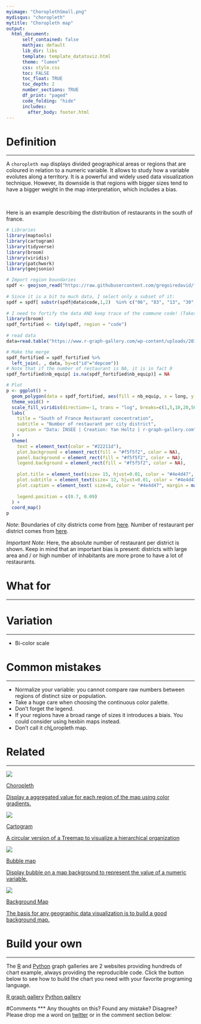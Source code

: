 ```yaml
---
myimage: "ChoroplethSmall.png"
mydisqus: "choropleth"
mytitle: "Choropleth map"
output:
  html_document:
      self_contained: false    
      mathjax: default
      lib_dir: libs
      template: template_datatoviz.html
      theme: "lumen"
      css: style.css
      toc: FALSE
      toc_float: TRUE
      toc_depth: 2
      number_sections: TRUE
      df_print: "paged"
      code_folding: "hide"
      includes: 
        after_body: footer.html
---
```



<div class="mycontent">




# Definition {#definition}
***
A `choropleth map` displays divided geographical areas or regions that are coloured in relation to a numeric variable. It allows to study how a variable evolutes along a territory. It is a powerful and widely used data visualization technique. However, its downside is that regions with bigger sizes tend to have a bigger weight in the map interpretation, which includes a bias.

<br>

Here is an example describing the distribution of restaurants in the south of france. 

```r
# Libraries
library(maptools)
library(cartogram)
library(tidyverse)
library(broom)
library(viridis)
library(patchwork)
library(geojsonio)

# Import region boundaries
spdf <- geojson_read("https://raw.githubusercontent.com/gregoiredavid/france-geojson/master/communes.geojson",  what = "sp")
 
# Since it is a bit to much data, I select only a subset of it:
spdf = spdf[ substr(spdf@data$code,1,2)  %in% c("06", "83", "13", "30", "34", "11", "66") , ]
 
# I need to fortify the data AND keep trace of the commune code! (Takes 2 minutes)
library(broom)
spdf_fortified <- tidy(spdf, region = "code")
 
# read data
data=read.table("https://www.r-graph-gallery.com/wp-content/uploads/2017/12/data_on_french_states.csv", header=T, sep=";")

# Make the merge
spdf_fortified = spdf_fortified %>%
  left_join(. , data, by=c("id"="depcom")) 
# Note that if the number of restaurant is NA, it is in fact 0
spdf_fortified$nb_equip[ is.na(spdf_fortified$nb_equip)] = NA

# Plot
p <- ggplot() +
  geom_polygon(data = spdf_fortified, aes(fill = nb_equip, x = long, y = lat, group = group) , size=0, alpha=0.9) +
  theme_void() +
  scale_fill_viridis(direction=-1, trans = "log", breaks=c(1,5,10,20,50,100), name="Number of restaurant", guide = guide_legend( keyheight = unit(3, units = "mm"), keywidth=unit(12, units = "mm"), label.position = "bottom", title.position = 'top', nrow=1) ) +
  labs(
    title = "South of France Restaurant concentration",
    subtitle = "Number of restaurant per city district", 
    caption = "Data: INSEE | Creation: Yan Holtz | r-graph-gallery.com"
  ) +
  theme(
    text = element_text(color = "#22211d"), 
    plot.background = element_rect(fill = "#f5f5f2", color = NA), 
    panel.background = element_rect(fill = "#f5f5f2", color = NA), 
    legend.background = element_rect(fill = "#f5f5f2", color = NA),
    
    plot.title = element_text(size= 15, hjust=0.01, color = "#4e4d47", margin = margin(b = -0.1, t = 0.4, l = 2, unit = "cm")),
    plot.subtitle = element_text(size= 12, hjust=0.01, color = "#4e4d47", margin = margin(b = -0.1, t = 0.43, l = 2, unit = "cm")),
    plot.caption = element_text( size=8, color = "#4e4d47", margin = margin(b = 0.3, r=-99, unit = "cm") ),
    
    legend.position = c(0.7, 0.09)
  ) +
  coord_map()
p
```



*Note*: Boundaries of city districts come from [here](https://github.com/gregoiredavid/france-geojson). Number of restaurant per district comes from [here](https://www.insee.fr/fr/statistiques).

*Important Note*: Here, the absolute number of restaurant per district is shown. Keep in mind that an important bias is present: districts with large area and / or high number of inhabitants are more prone to have a lot of restaurants. 




# What for
***



# Variation {#variation}
***

- Bi-color scale



# Common mistakes {#mistake}
***

- Normalize your variable: you cannot compare raw numbers between regions of distinct size or population.
- Take a huge care when choosing the continuous color palette.
- Don't forget the legend.
- If your regions have a broad range of sizes it introduces a biais. You could consider using hexbin maps instead.
- Don't call it ch<u>L</u>oropleth map.


# Related {#related}
***

<div class="row">
  <div class="col-lg-3 col-md-3 col-sm-3">
  <a href="https://www.data-to-viz.com/graph/choropleth.html" class="btn btn-primary mybtnrelated" style="margin-bottom:4px;white-space: normal !important;">
  <img  src="https://github.com/holtzy/data_to_viz/raw/master/img/section/ChoroplethSmall.png">
  <p class="mytitlerelated">Choropleth</p>
  <p class="mytextrelated">Display a aggregated value for each region of the map using color gradients.</p>
  </a>
  </div>
  <div class="col-lg-3 col-md-3 col-sm-3">
  <a href="https://www.data-to-viz.com/graph/cartogram.html" class="btn btn-primary mybtnrelated" style="margin-bottom:4px;white-space: normal !important;">
  <img  src="https://github.com/holtzy/data_to_viz/raw/master/img/section/CartogramSmall.png">
  <p class="mytitlerelated">Cartogram</p>
  <p class="mytextrelated">A circular version of a Treemap to visualize a hierarchical organization</p>
  </a>
  </div>
  <div class="col-lg-3 col-md-3 col-sm-3">
  <a href="https://www.data-to-viz.com/graph/bubblemap.html" class="btn btn-primary mybtnrelated" style="margin-bottom:4px;white-space: normal !important;">
  <img  src="https://github.com/holtzy/data_to_viz/raw/master/img/section/BubbleMapSmall.png">
  <p class="mytitlerelated">Bubble map</p>
  <p class="mytextrelated">Display bubble on a map background to represent the value of a numeric variable.</p>
  </a>
  </div>
  <div class="col-lg-3 col-md-3 col-sm-3">
  <a href="https://www.data-to-viz.com/graph/map.html" class="btn btn-primary mybtnrelated" style="margin-bottom:4px;white-space: normal !important;">
  <img  src="https://github.com/holtzy/data_to_viz/raw/master/img/section/MapSmall.png">
  <p class="mytitlerelated">Background Map</p>
  <p class="mytextrelated">The basis for any geographic data visualization is to build a good background map.</p>
  </a>
  </div>
</div>



# Build your own {#code}
***

The [R](https://www.r-graph-gallery.com) and [Python](https://www.python-graph-gallery.com) graph galleries are 2 websites providing hundreds of chart example, always providing the reproducible code. Click the button below to see how to build the chart you need with your favorite programing language.

<p>
<a href="https://www.r-graph-gallery.com/chloropleth-map/" class="btn btn-primary">R graph gallery</a>
<a href="https://python-graph-gallery.com/choropleth-map/" class="btn btn-primary">Python gallery</a>
</p>



#Comments
***
Any thoughts on this? Found any mistake? Disagree? Please drop me a word on [twitter](https://twitter.com/R_Graph_Gallery) or in the comment section below:
<br>



</div>















